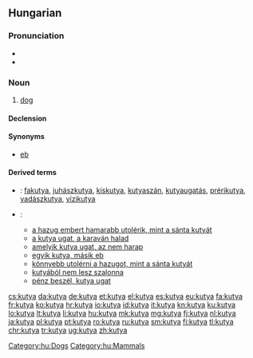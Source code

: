 ==Hungarian==

===Pronunciation===
* {{IPA|/ˈkucɒ/|lang=hu}}
* {{hyphenation|ku|tya|lang=hu}}

===Noun===
{{hu-noun|pl=kutyák}}

# [[dog]]

====Declension====
{{hu-decl-k-back|kuty|á|ul=y}}{{hu-pos-tok|kutyá}}

====Synonyms====
* [[eb]]

====Derived terms====
* {{qualifier|Compound words}}: [[fakutya]], [[juhászkutya]], [[kiskutya]], [[kutyaszán]], [[kutyaugatás]], [[prérikutya]], [[vadászkutya]], [[vízikutya]]
* {{qualifier|Expressions}}:
** [[a hazug embert hamarabb utolérik, mint a sánta kutyát]]
** [[a kutya ugat, a karaván halad]]
** [[amelyik kutya ugat, az nem harap]]
** [[egyik kutya, másik eb]]
** [[könnyebb utolérni a hazugot, mint a sánta kutyát]]
** [[kutyából nem lesz szalonna]]
** [[pénz beszél, kutya ugat]]

[[Category:hu:Dogs]]
[[Category:hu:Mammals]]

[[cs:kutya]]
[[da:kutya]]
[[de:kutya]]
[[et:kutya]]
[[el:kutya]]
[[es:kutya]]
[[eu:kutya]]
[[fa:kutya]]
[[fr:kutya]]
[[ko:kutya]]
[[hr:kutya]]
[[io:kutya]]
[[id:kutya]]
[[it:kutya]]
[[kn:kutya]]
[[ku:kutya]]
[[lo:kutya]]
[[lt:kutya]]
[[li:kutya]]
[[hu:kutya]]
[[mk:kutya]]
[[mg:kutya]]
[[fj:kutya]]
[[nl:kutya]]
[[ja:kutya]]
[[pl:kutya]]
[[pt:kutya]]
[[ro:kutya]]
[[ru:kutya]]
[[sm:kutya]]
[[fi:kutya]]
[[tl:kutya]]
[[chr:kutya]]
[[tr:kutya]]
[[ug:kutya]]
[[zh:kutya]]